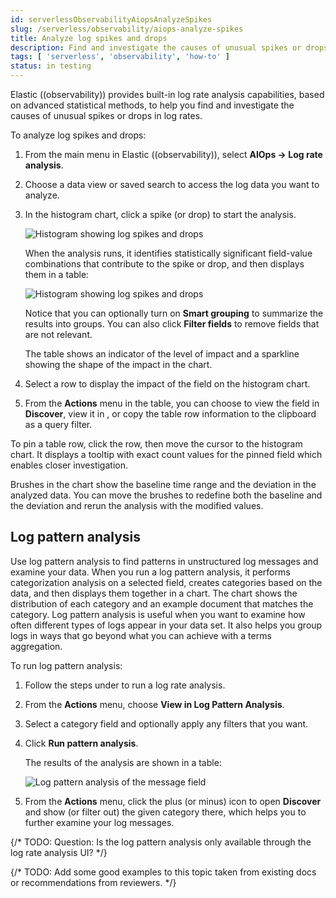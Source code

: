 ```yaml
---
id: serverlessObservabilityAiopsAnalyzeSpikes
slug: /serverless/observability/aiops-analyze-spikes
title: Analyze log spikes and drops
description: Find and investigate the causes of unusual spikes or drops in log rates.
tags: [ 'serverless', 'observability', 'how-to' ]
status: in testing
---
```



<div id="log-rate-analysis"></div>

<DocCallOut template="technical_preview" />

<DocBadge template="technical preview" />
Elastic ((observability)) provides built-in log rate analysis capabilities,
based on advanced statistical methods,
to help you find and investigate the causes of unusual spikes or drops in log rates.

To analyze log spikes and drops:

1. From the main menu in Elastic ((observability)), select **AIOps -> Log rate analysis**.
1. Choose a data view or saved search to access the log data you want to analyze.
1. In the histogram chart, click a spike (or drop) to start the analysis.

    ![Histogram showing log spikes and drops ](../images/log-rate-histogram.png)

    When the analysis runs, it identifies statistically significant field-value combinations that contribute to the spike or drop,
    and then displays them in a table:

    ![Histogram showing log spikes and drops ](../images/log-rate-analysis-results.png)

    Notice that you can optionally turn on **Smart grouping** to summarize the results into groups.
    You can also click **Filter fields** to remove fields that are not relevant.

    The table shows an indicator of the level of impact and a sparkline showing the shape of the impact in the chart.
1. Select a row to display the impact of the field on the histogram chart.
1. From the **Actions** menu in the table, you can choose to view the field in **Discover**,
view it in <DocLink id="serverlessObservabilityAiopsAnalyzeSpikes" section="log-pattern-analysis" text="Log Pattern Analysis" />,
or copy the table row information to the clipboard as a query filter.

To pin a table row, click the row, then move the cursor to the histogram chart.
It displays a tooltip with exact count values for the pinned field which enables closer investigation.

Brushes in the chart show the baseline time range and the deviation in the analyzed data.
You can move the brushes to redefine both the baseline and the deviation and rerun the analysis with the modified values.


<div id="log-pattern-analysis"></div>

## Log pattern analysis

<DocCallOut template="technical_preview" />

Use log pattern analysis to find patterns in unstructured log messages and examine your data.
When you run a log pattern analysis, it performs categorization analysis on a selected field,
creates categories based on the data, and then displays them together in a chart.
The chart shows the distribution of each category and an example document that matches the category.
Log pattern analysis is useful when you want to examine how often different types of logs appear in your data set.
It also helps you group logs in ways that go beyond what you can achieve with a terms aggregation.

To run log pattern analysis:

1. Follow the steps under <DocLink id="serverlessObservabilityAiopsAnalyzeSpikes"/> to run a log rate analysis.
1. From the **Actions** menu, choose **View in Log Pattern Analysis**.
1. Select a category field and optionally apply any filters that you want.
1. Click **Run pattern analysis**.

    The results of the analysis are shown in a table:

    ![Log pattern analysis of the message field ](../images/log-pattern-analysis.png)

1. From the **Actions** menu, click the plus (or minus) icon to open **Discover** and show (or filter out) the given category there, which helps you to further examine your log messages.

{/* TODO: Question: Is the log pattern analysis only available through the log rate analysis UI? */}

{/* TODO: Add some good examples to this topic taken from existing docs or recommendations from reviewers. */}

<Feedback slug="/serverless/observability/aiops-analyze-spikes" />
